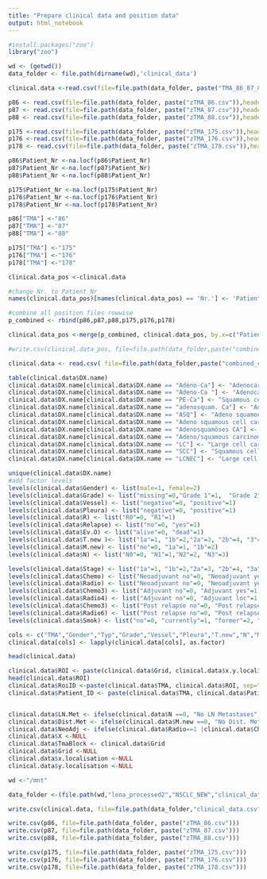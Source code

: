 ```yaml
---
title: "Prepare clinical data and position data"
output: html_notebook
---
```

```r
#install.packages("zoo")              
library("zoo")    
```

```r
wd <- (getwd())
data_folder <- file.path(dirname(wd),'clinical_data')
```


```r
clinical.data <-read.csv(file=file.path(data_folder, paste("TMA_86_87_88_175_176_178_USZ.csv")))
```

```r
p86 <- read.csv(file=file.path(data_folder, paste("zTMA_86.csv")),header=T, na.strings=c("","NA"))
p87 <- read.csv(file=file.path(data_folder, paste("zTMA_87.csv")),header=T, na.strings=c("","NA"))
p88 <- read.csv(file=file.path(data_folder, paste("zTMA_88.csv")),header=T, na.strings=c("","NA"))

p175 <-read.csv(file=file.path(data_folder, paste("zTMA_175.csv")),header=T, na.strings=c("","NA"))
p176 <-read.csv(file=file.path(data_folder, paste("zTMA_176.csv")),header=T, na.strings=c("","NA"))
p178 <- read.csv(file=file.path(data_folder, paste("zTMA_178.csv")),header=T, na.strings=c("","NA"))
```

```r
p86$Patient_Nr <-na.locf(p86$Patient_Nr)
p87$Patient_Nr <-na.locf(p87$Patient_Nr)
p88$Patient_Nr <-na.locf(p88$Patient_Nr)

p175$Patient_Nr <-na.locf(p175$Patient_Nr)
p176$Patient_Nr <-na.locf(p176$Patient_Nr)
p178$Patient_Nr <-na.locf(p178$Patient_Nr)
```

```r
p86["TMA"] <-"86"
p87["TMA"] <-"87"
p88["TMA"] <-"88"

p175["TMA"] <-"175"
p176["TMA"] <-"176"
p178["TMA"] <-"178"
```

```r
clinical.data_pos <-clinical.data

#change Nr. to Patient_Nr
names(clinical.data_pos)[names(clinical.data_pos) == 'Nr.'] <- 'Patient_Nr'

#combine all position files rowwise
p_combined <- rbind(p86,p87,p88,p175,p176,p178)

clinical.data_pos <-merge(p_combined, clinical.data_pos, by.x=c("Patient_Nr", "TMA"), by.y=c("Patient_Nr","TMA")) 
```
 
```r
#write.csv(clinical.data_pos, file=file.path(data_folder,paste("combined_clinical_position_data.csv")))

clinical.data <- read.csv( file=file.path(data_folder,paste("combined_clinical_position_data.csv")))

table(clinical.data$DX.name)
clinical.data$DX.name[clinical.data$DX.name == "Adeno-Ca"] <- "Adenocarcinoma"
clinical.data$DX.name[clinical.data$DX.name == "Adeno-Ca "] <- "Adenocarcinoma"
clinical.data$DX.name[clinical.data$DX.name == "PE-Ca"] <- "Squamous cell carcinoma"
clinical.data$DX.name[clinical.data$DX.name == "adenosquam. Ca"] <- "Adeno squamous cell carcinoma"
clinical.data$DX.name[clinical.data$DX.name == "ASQ"] <- "Adeno squamous cell carcinoma"
clinical.data$DX.name[clinical.data$DX.name == "Adeno squamous cell carcinoma"] <- "Adeno squamous cell carcinoma"
clinical.data$DX.name[clinical.data$DX.name == "Adenosquamöses CA"] <- "Adeno squamous cell carcinoma"
clinical.data$DX.name[clinical.data$DX.name == "Adeno/squamous carcinoma"] <- "Adeno squamous cell carcinoma"
clinical.data$DX.name[clinical.data$DX.name == "LC"] <- "Large cell carcinoma"
clinical.data$DX.name[clinical.data$DX.name == "SCC"] <- "Squamous cell carcinoma"
clinical.data$DX.name[clinical.data$DX.name == "LCNEC"] <- "Large cell neuroendocrine carcinoma"

unique(clinical.data$DX.name)
#add factor levels
levels(clinical.data$Gender) <- list(male=1, female=2)
levels(clinical.data$Grade) <- list("missing"=0,"Grade 1"=1,  "Grade 2"=2,"Grade 3"=3)
levels(clinical.data$Vessel) <- list("negative"=0, "positive"=1)
levels(clinical.data$Pleura) <- list("negative"=0, "positive"=1)
levels(clinical.data$R) <- list("R0"=0, "R1"=1)
levels(clinical.data$Relapse) <- list("no"=0, "yes"=1)
levels(clinical.data$Ev.O) <- list("alive"=0, "dead"=1)
levels(clinical.data$T.new )<- list("1a"=1, "1b"=2,"2a"=3, "2b"=4, "3"=5, "4"=6)
levels(clinical.data$M.new) <- list("no"=0, "1a"=1, "1b"=2)
levels(clinical.data$N) <- list("N0"=0, "N1"=1,"N2"=2, "N3"=3)

levels(clinical.data$Stage) <- list("1a"=1, "1b"=2,"2a"=3, "2b"=4, "3a"=5, "3b"=6,"4"=7)
levels(clinical.data$Chemo) <- list("Neoadjuvant no"=0, "Neoadjuvant yes"=1)
levels(clinical.data$Radio) <- list("Neoadjuvant no"=0, "Neoadjuvant yes"=1)
levels(clinical.data$Chemo3) <- list("Adjuvant no"=0, "Adjuvant yes"=1)
levels(clinical.data$Radio4) <- list("Adjuvant no"=0, "Adjuvant loc"=1, "Other"=2, "Both"=3)
levels(clinical.data$Chemo3) <- list("Post relapse no"=0, "Post relapse yes"=1)
levels(clinical.data$Radio6) <- list("Post relapse no"=0, "Post relapse loc"=1, "Post relapse other"=2, "Post relapse both"=3)
levels(clinical.data$Smok) <- list("no"=0, "currently"=1, "former"=2, "unknown"=3)

cols <- c("TMA","Gender","Typ","Grade","Vessel","Pleura","T.new","N","M.new","Stage","R","Chemo","Radio","Chemo3","Radio4","Relapse","Chemo5","Radio6","DFS","Ev.O" ,"Smok"   )
clinical.data[cols] <- lapply(clinical.data[cols], as.factor)

head(clinical.data)

clinical.data$ROI <- paste(clinical.data$Grid, clinical.data$x.y.localisation, sep="")
head(clinical.data$ROI)
clinical.data$RoiID <-paste(clinical.data$TMA, clinical.data$ROI, sep="_")
clinical.data$Patient_ID <- paste(clinical.data$TMA, clinical.data$Patient_Nr,sep="_")


clinical.data$LN.Met <- ifelse(clinical.data$N ==0, "No LN Metastases", "LN Metastases")
clinical.data$Dist.Met <- ifelse(clinical.data$M.new ==0, "No Dist. Metastases", "Dist. Metastases")
clinical.data$NeoAdj <- ifelse(clinical.data$Radio==1 |clinical.data$Chemo==1, "NeoAdjuvantTherapy", "NoNeoAdjuvantTherapy")
clinical.data$X <-NULL
clinical.data$TmaBlock <- clinical.data$Grid
clinical.data$Grid <-NULL
clinical.data$x.localisation <-NULL
clinical.data$y.localisation <-NULL

wd <-"/mnt"

data_folder <-(file.path(wd,"lena_processed2","NSCLC_NEW","clinical_data"))

write.csv(clinical.data, file=file.path(data_folder,"clinical_data.csv"))
```


```r
write.csv(p86, file=file.path(data_folder, paste("zTMA_86.csv")))
write.csv(p87, file=file.path(data_folder, paste("zTMA_87.csv")))
write.csv(p88, file=file.path(data_folder, paste("zTMA_88.csv")))

write.csv(p175, file=file.path(data_folder, paste("zTMA_175.csv")))
write.csv(p176, file=file.path(data_folder, paste("zTMA_176.csv")))
write.csv(p178, file=file.path(data_folder, paste("zTMA_178.csv")))
```

